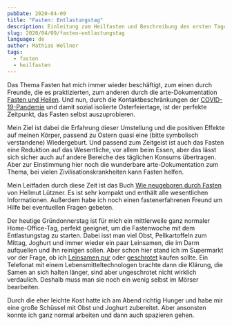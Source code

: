 ```yaml
---
pubDate: 2020-04-09
title: "Fasten: Entlastungstag"
description: Einleitung zum Heilfasten und Beschreibung des ersten Tages (Entlastungstag).
slug: 2020/04/09/fasten-entlastungstag
language: de
author: Mathias Wellner
tags:
  - fasten
  - heilfasten
---
```


Das Thema Fasten hat mich immer wieder beschäftigt, zum einen durch Freunde, die es praktizierten, zum anderen durch die arte-Dokumentation [Fasten und Heilen](https://www.arte.tv/de/videos/043980-000-A/fasten-und-heilen/). Und nun, durch die Kontaktbeschränkungen der [COVID-19-Pandemie](https://de.wikipedia.org/wiki/COVID-19-Pandemie) und damit sozial isolierte Osterfeiertage, ist der perfekte Zeitpunkt, das Fasten selbst auszuprobieren.

Mein Ziel ist dabei die Erfahrung dieser Umstellung und die positiven Effekte auf meinen Körper, passend zu Ostern quasi eine (bitte symbolisch verstandene) Wiedergeburt. Und passend zum Zeitgeist ist auch das Fasten eine Reduktion auf das Wesentliche, vor allem beim Essen, aber das lässt sich sicher auch auf andere Bereiche des täglichen Konsums übertragen. Aber zur Einstimmung hier noch die wunderbare arte-Dokumentation zum Thema, bei vielen Zivilisationskrankheiten kann Fasten helfen.

<script
  type="text/javascript"
  src="https://www.arte.tv/player/v5/embed.php?json_url=https%3A%2F%2Fapi.arte.tv%2Fapi%2Fplayer%2Fv2%2Fconfig%2Fde%2F043980-000-A&lang=de&width=100%&height=100%&autostart=false&mute=0"
></script>

Mein Leitfaden durch diese Zeit ist das Buch [Wie neugeboren durch Fasten](https://www.gu.de/produkte/koerper-geist-seele/gesunde-ernaehrung-und-abnehmen/wie-neugeboren-durch-fasten-luetzner-2013/) von Hellmut Lützner. Es ist sehr kompakt und enthält alle wesentlichen Informationen. Außerdem habe ich noch einen fastenerfahrenen Freund um Hilfe bei eventuellen Fragen gebeten.

Der heutige Gründonnerstag ist für mich ein mittlerweile ganz normaler Home-Office-Tag, perfekt geeignet, um die Fastenwoche mit dem Entlastungstag zu starten. Dabei isst man viel Obst, Pellkartoffeln zum Mittag, Joghurt und immer wieder ein paar Leinsamen, die im Darm aufquellen und ihn reinigen sollen. Aber schon hier stand ich im Supermarkt vor der Frage, ob ich [Leinsamen pur](https://www.alnatura.de/de-de/alnatura-produkte/produktsuche/bio-leinsamen-500g) oder [geschrotet](https://www.alnatura.de/de-de/alnatura-produkte/produktsuche/bio-leinsamen-geschrotet-400g) kaufen sollte. Ein Telefonat mit einem Lebensmitteltechnologen brachte dann die Klärung, die Samen an sich halten länger, sind aber ungeschrotet nicht wirklich verdaulich. Deshalb muss man sie noch ein wenig selbst im Mörser bearbeiten.

Durch die eher leichte Kost hatte ich am Abend richtig Hunger und habe mir eine große Schüssel mit Obst und Joghurt zubereitet. Aber ansonsten konnte ich ganz normal arbeiten und dann auch spazieren gehen.
